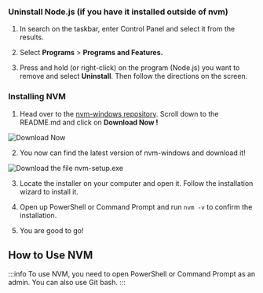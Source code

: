 

### Uninstall Node.js (if you have it installed outside of nvm)

1. In search on the taskbar, enter Control Panel and select it from the results.

2. Select **Programs** > **Programs and Features.**

3. Press and hold (or right-click) on the program (Node.js) you want to remove and select **Uninstall**. Then follow the directions on the screen.


### Installing NVM

1. Head over to the [nvm-windows repository](https://github.com/coreybutler/nvm-windows#installation--upgrades). Scroll down to the README.md and click on **Download Now !**

![Download Now](../img/nvm_download.png)

2. You now can find the latest version of nvm-windows and download it!

![Download the file *nvm-setup.exe*](../img/nvm_setup.png)

3. Locate the installer on your computer and open it. Follow the installation wizard to install it.

4. Open up PowerShell or Command Prompt and run ` nvm -v ` to confirm the installation.

5. You are good to go!


## How to Use NVM

:::info
To use NVM, you need to open PowerShell or Command Prompt as an admin. You can also use Git bash.
:::


